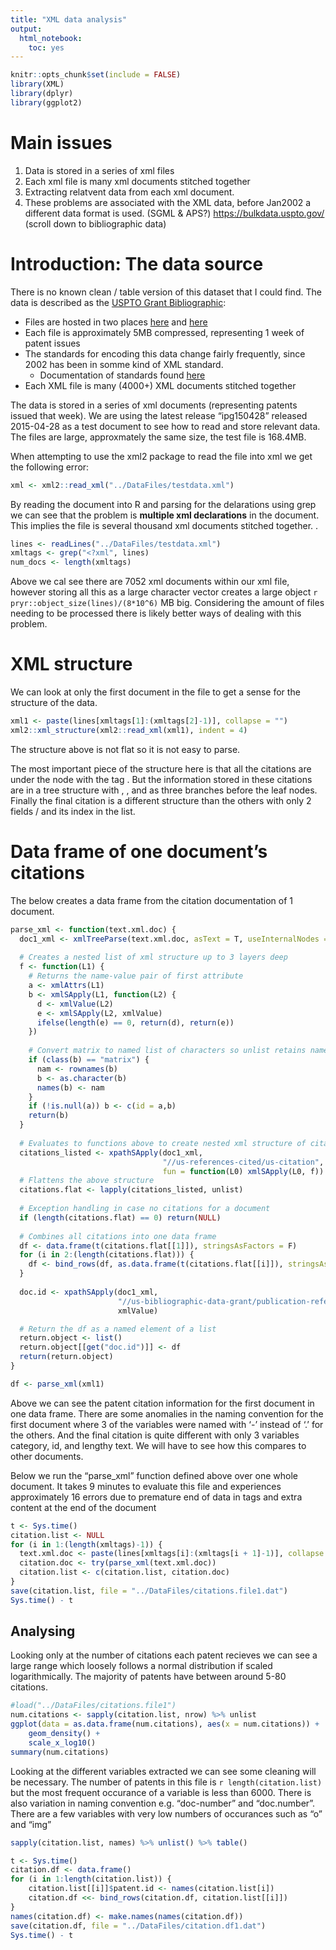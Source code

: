 ```yaml
---
title: "XML data analysis"
output: 
  html_notebook: 
    toc: yes
---
```


```r
knitr::opts_chunk$set(include = FALSE)
library(XML)
library(dplyr)
library(ggplot2)
```

# Main issues
1. Data is stored in a series of xml files
2. Each xml file is many xml documents stitched together
3. Extracting relatvent data from each xml document. 
4. These problems are associated with the XML data, before Jan2002 a different data format is used. (SGML & APS?) <https://bulkdata.uspto.gov/> (scroll down to bibliographic data)

# Introduction: The data source

There is no known clean / table version of this dataset that I could find. The data is described as the [USPTO Grant Bibliographic](http://www.uspto.gov/learning-and-resources/electronic-data-products/issued-patents-patent-grants-data-products):

* Files are hosted in two places [here](https://bulkdata.uspto.gov/) and [here](http://patents.reedtech.com/pgrbbib.php)
* Each file is approximately 5MB compressed, representing 1 week of patent issues
* The standards for encoding this data change fairly frequently, since 2002 has been in somme kind of XML standard. 
    * Documentation of standards found [here](http://www.uspto.gov/learning-and-resources/xml-resources/xml-resources-retrospective)
* Each XML file is many (4000+) XML documents stitched together


The data is stored in a series of xml documents (representing patents issued that week). We are using the latest release "ipg150428" released 2015-04-28 as a test document to see how to read and store relevant data. The files are large, approxmately the same size, the test file is 168.4MB.

When attempting to use the xml2 package to read the file into xml we get the following error:
```r
xml <- xml2::read_xml("../DataFiles/testdata.xml")
```
By reading the document into R and parsing for the delarations using grep we can see that the problem is **multiple xml declarations** in the document. This implies the file is several thousand xml documents stitched together. . 
```r
lines <- readLines("../DataFiles/testdata.xml")
xmltags <- grep("<?xml", lines)
num_docs <- length(xmltags)
```
Above we cal see there are 7052 xml documents within our xml file, however storing all this as a large character vector creates a large object `r pryr::object_size(lines)/(8*10^6)` MB big. Considering the amount of files needing to be processed there is likely better ways of dealing with this problem. 


# XML structure
We can look at only the first document in the file to get a sense for the structure of the data. 

```r
xml1 <- paste(lines[xmltags[1]:(xmltags[2]-1)], collapse = "")
xml2::xml_structure(xml2::read_xml(xml1), indent = 4)
```
The structure above is not flat so it is not easy to parse. 

The most important piece of the structure here is that all the citations are under the node <us-references-cited> with the tag <us-citation>. But the information stored in these citations are in a tree structure with <patcit>, <category>, and <classification-national> as three branches before the leaf nodes. Finally the final citation is a different structure than the others with only 2 fields <othercit>/<category> and its index in the list. 

# Data frame of one document's citations

The below creates a data frame from the citation documentation of 1 document. 
```r
parse_xml <- function(text.xml.doc) {
  doc1_xml <- xmlTreeParse(text.xml.doc, asText = T, useInternalNodes = T)
  
  # Creates a nested list of xml structure up to 3 layers deep
  f <- function(L1) {
    # Returns the name-value pair of first attribute
    a <- xmlAttrs(L1)
    b <- xmlSApply(L1, function(L2) {
      d <- xmlValue(L2)
      e <- xmlSApply(L2, xmlValue)
      ifelse(length(e) == 0, return(d), return(e))
    })
    
    # Convert matrix to named list of characters so unlist retains name information later
    if (class(b) == "matrix") {
      nam <- rownames(b)
      b <- as.character(b)
      names(b) <- nam
    }
    if (!is.null(a)) b <- c(id = a,b)
    return(b)
  }
  
  # Evaluates to functions above to create nested xml structure of citations for each patent
  citations_listed <- xpathSApply(doc1_xml, 
                                  "//us-references-cited/us-citation", 
                                  fun = function(L0) xmlSApply(L0, f))
  # Flattens the above structure
  citations.flat <- lapply(citations_listed, unlist)
  
  # Exception handling in case no citations for a document
  if (length(citations.flat) == 0) return(NULL)
  
  # Combines all citations into one data frame
  df <- data.frame(t(citations.flat[[1]]), stringsAsFactors = F)
  for (i in 2:(length(citations.flat))) {
    df <- bind_rows(df, as.data.frame(t(citations.flat[[i]]), stringsAsFactors = F))
  }
  
  doc.id <- xpathSApply(doc1_xml,
                        "//us-bibliographic-data-grant/publication-reference/document-id/doc-number",
                        xmlValue)

  # Return the df as a named element of a list
  return.object <- list()
  return.object[[get("doc.id")]] <- df
  return(return.object)
}

df <- parse_xml(xml1)
```
Above we can see the patent citation information for the first document in one data frame. There are some anomalies in the naming convention for the first document where 3 of the variables were named with '-' instead of '.' for the others. And the final citation is quite different with only 3 variables category, id, and lengthy text. We will have to see how this compares to other documents. 

Below we run the "parse_xml" function defined above over one whole document. It takes 9 minutes to evaluate this file and experiences approximately 16 errors due to premature end of data in tags and extra content at the end of the document
```r
t <- Sys.time()
citation.list <- NULL
for (i in 1:(length(xmltags)-1)) {
  text.xml.doc <- paste(lines[xmltags[i]:(xmltags[i + 1]-1)], collapse = "")
  citation.doc <- try(parse_xml(text.xml.doc))
  citation.list <- c(citation.list, citation.doc)
}
save(citation.list, file = "../DataFiles/citations.file1.dat")
Sys.time() - t
```
## Analysing 

Looking only at the number of citations each patent recieves we can see a large range which loosely follows a normal distribution if scaled logarithmically. The majority of patents have between around 5-80 citations. 
```r
#load("../DataFiles/citations.file1")
num.citations <- sapply(citation.list, nrow) %>% unlist
ggplot(data = as.data.frame(num.citations), aes(x = num.citations)) + 
    geom_density() +
    scale_x_log10()
summary(num.citations)
```

Looking at the different variables extracted we can see some cleaning will be necessary. The number of patents in this file is `r length(citation.list)` but the most frequent occurance of a variable is less than 6000. There is also variation in naming convention e.g. "doc-number" and "doc.number". There are a few variables with very low numbers of occurances such as "o" and "img"
```r
sapply(citation.list, names) %>% unlist() %>% table()
```

```r
t <- Sys.time()
citation.df <- data.frame()
for (i in 1:length(citation.list)) {
    citation.list[[i]]$patent.id <- names(citation.list[i])
    citation.df <<- bind_rows(citation.df, citation.list[[i]])
}
names(citation.df) <- make.names(names(citation.df))
save(citation.df, file = "../DataFiles/citation.df1.dat")
Sys.time() - t
```

